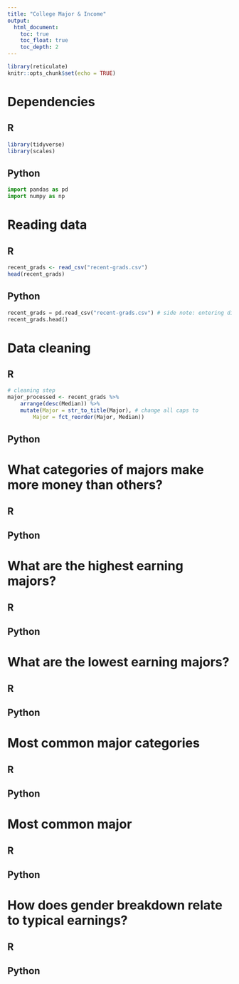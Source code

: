 ```yaml
---
title: "College Major & Income"
output: 
  html_document:
    toc: true
    toc_float: true
    toc_depth: 2
---
```


```r
library(reticulate)
knitr::opts_chunk$set(echo = TRUE)
```

# Dependencies {.tabset .tabset-fade}

## R
```r
library(tidyverse)
library(scales)
```

## Python
```python
import pandas as pd
import numpy as np
```

# Reading data {.tabset .tabset-fade}

## R
```r
recent_grads <- read_csv("recent-grads.csv")
head(recent_grads)
```


## Python
```python
recent_grads = pd.read_csv("recent-grads.csv") # side note: entering direct raw github url resulted in some parser error.
recent_grads.head()
```

# Data cleaning {.tabset .tabset-fade}

## R 
```r
# cleaning step
major_processed <- recent_grads %>%
    arrange(desc(Median)) %>%
    mutate(Major = str_to_title(Major), # change all caps to 
        Major = fct_reorder(Major, Median))
```

## Python


# What categories of majors make more money than others? {.tabset .tabset-fade}


## R


## Python


# What are the highest earning majors? {.tabset .tabset-fade}


## R


## Python



# What are the lowest earning majors? {.tabset .tabset-fade}


## R


## Python



# Most common major categories  {.tabset .tabset-fade}


## R


## Python




# Most common major {.tabset .tabset-fade}


## R


## Python


# How does gender breakdown relate to typical earnings? {.tabset .tabset-fade}


## R


## Python


<!-- # Something  -->


<!-- ## R -->
<!-- ```{r} -->
<!-- # every percentage pt a field is male, the expected salary would decrease by 23650 / 100 => ~$237 -->
<!-- major_processed %>% -->
<!--     select(Major, Total, ShareWomen, Sample_size, Median) %>% -->
<!--     # linear model; Median explained by ShareWomen -->
<!--     # weighted linear regression with extra weight param -->
<!--     # it tells lm that for e.g. Petroleum Engr. > Metallurgical Engr. in Sample_size -->
<!--     lm(Median ~ ShareWomen, data = ., weight = Sample_size) %>% -->
<!--     summary() -->
<!-- ``` -->


<!-- ## Python -->








